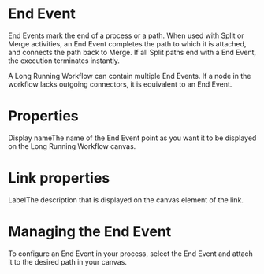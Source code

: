 ﻿# End Event

End Events mark the end of a process or a path. When used with Split or Merge activities, an End Event completes the path to which it is attached, and connects the path back to Merge. If all Split paths end with a End Event, the execution terminates instantly.

A Long Running Workflow can contain multiple End Events. If a node in the workflow lacks outgoing connectors, it is equivalent to an End Event.



# Properties

Display nameThe name of the End Event point as you want it to be displayed on the Long Running Workflow canvas.

# Link properties

LabelThe description that is displayed on the canvas element of the link.

# Managing the End Event

To configure an End Event in your process, select the End Event and attach it to the desired path in your canvas.
